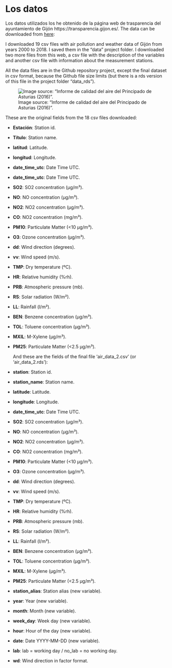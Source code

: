 # Los datos

Los datos utilizados los he obtenido de la página web de trasparencia del ayuntamiento de Gijón  https://transparencia.gijon.es/. The data can be downloaded from  [here](https://transparencia.gijon.es/search/risp_dataset/page/1808-catalogo-de-datos?utf8=%E2%9C%93&search=aire+&search_sector=&search_format=&commit=Buscar&authenticity_token=j8%2F3CvCuPcDkrRe%2F1NR5RBp0t%2FOOosiA7724w3T2mB4%3D): 

I downloaded 19 csv files with air pollution and weather data of Gijón from years 2000 to 2018. I saved them in the "data" project folder.
I downloaded two more files from this web, a csv file with the description of the variables and another csv file with information about the measurement stations. 


All the data files are in the Github repository project, except the final dataset in csv format, because the Github file size limits (but there is a rds version of this file in the project folder "data_rds"). 

![Image source: "Informe de calidad del aire del Principado de Asturias (2016)".](imgs/gijon_stations_map.jpg)

  These are the original fields from the 18 csv files downloaded: 
  
* __Estación__: Station id.
* __Título__: Station name.
* __latitud__: Latitude.
* __longitud__: Longitude.
* __date_time_utc__:	Date Time UTC.
* __date_time_utc__:	Date Time UTC.
* __SO2__: SO2 concentration (µg/m³). 
* __NO__:	NO concentration (µg/m³). 
* __NO2__:	NO2 concentration (µg/m³).
* __CO__:	NO2 concentration (mg/m³).
* __PM10__:	Particulate Matter (<10 µg/m³).
* __O3__:	Ozone concentration (µg/m³).
* __dd__:	Wind direction (degrees).
* __vv__:	Wind speed (m/s).
* __TMP__:	Dry temperature (ºC).
* __HR__: Relative humidity (%rh).
* __PRB__: Atmospheric pressure (mb).
* __RS__: Solar radiation	(W/m²).
* __LL__: Rainfall (l/m²).
* __BEN__: Benzene concentration (µg/m³).
* __TOL__: Toluene concentration (µg/m³).
* __MXIL__: M-Xylene (µg/m³).
* __PM25__: Particulate Matter (<2.5 µg/m³).


  And these are the fields of the final file 'air_data_2.csv' (or 'air_data_2.rds'):

* __station__: Station id.
* __station_name__:	Station name.
* __latitude__: Latitude.
* __longitude__:	Longitude.
* __date_time_utc__:	Date Time UTC.
* __SO2__: SO2 concentration (µg/m³). 
* __NO__:	NO concentration (µg/m³). 
* __NO2__:	NO2 concentration (µg/m³).
* __CO__:	NO2 concentration (mg/m³).
* __PM10__:	Particulate Matter (<10 µg/m³).
* __O3__:	Ozone concentration (µg/m³).
* __dd__:	Wind direction (degrees).
* __vv__:	Wind speed (m/s).
* __TMP__:	Dry temperature (ºC).
* __HR__: Relative humidity (%rh).
* __PRB__: Atmospheric pressure (mb).
* __RS__: Solar radiation	(W/m²).
* __LL__: Rainfall (l/m²).
* __BEN__: Benzene concentration (µg/m³).
* __TOL__: Toluene concentration (µg/m³).
* __MXIL__: M-Xylene (µg/m³).
* __PM25__: Particulate Matter (<2.5 µg/m³).
* __station_alias__: Station alias (new variable).
* __year__: Year (new variable).
* __month__: Month (new variable).
* __week_day__: Week day (new variable).
* __hour__: Hour of the day (new variable).
* __date__: Date YYYY-MM-DD (new variable).
* __lab__: lab = working day / no_lab = no working day.
* __wd__: Wind direction in factor format.










